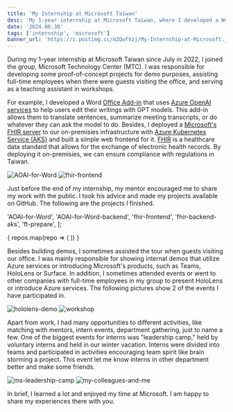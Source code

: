 ```yaml
---
title: 'My Internship at Microsoft Taiwan'
desc: 'My 1-year internship at Microsoft Taiwan, where I developed a Word Office Add-in using Azure OpenAI services and deployed a Microsoft FHIR server with a web frontend.'
date: '2024.06.30'
tags: ['internship', 'microsoft']
banner_url: 'https://i.postimg.cc/mZQwfVzj/My-Internship-at-Microsoft.jpg'
---
```

During my 1-year internship at Microsoft Taiwan since July in 2022,
I joined the group, Microsoft Technology Center (MTC).
I was responsible for developing some proof-of-concept projects for demo purposes,
assisting full-time employees when there were guests visiting the office,
and serving as a teaching assistant in workshops.

For example, I developed a Word [Office Add-in](https://learn.microsoft.com/en-us/office/dev/add-ins/) that uses [Azure OpenAI services](https://azure.microsoft.com/en-us/products/ai-services/openai-service/) to help users edit their writings with GPT models.
This add-in allows them to translate sentences, summarize meeting transcripts, or do whatever they can ask the model to do.
Besides, I deployed a [Microsoft's FHIR server](https://github.com/microsoft/fhir-server) to our on-premisies infrastructure with [Azure Kubernetes Service (AKS)](https://learn.microsoft.com/en-us/azure/aks/what-is-aks) and built a simple web frontend for it.
[FHIR](https://www.hl7.org/fhir/) is a healthcare data standard that allows for the exchange of electronic health records.
By deploying it on-premisies, we can ensure compliance with regulations in Taiwan.

<div columns img-gap>
  <Image
    col-span-16 xl:col-span-9
    ske_height="400px"
    src="https://i.postimg.cc/pdF9kFxS/aoai-for-word.png"
    alt="AOAI-for-Word"
    caption="My Azure OpenAI for Word Office Add-in"
  />
  <Image
    col-span-16 xl:col-span-7
    ske_height="400px"
    src="https://i.postimg.cc/85d7gg7B/fhir-frontend.jpg"
    alt="fhir-frontend"
    caption="A Simple Frontend for Microsoft FHIR Service"
  />
</div>

Just before the end of my internship, my mentor encouraged me to share my work with the public.
I took his advice and made my projects available on GitHub.
The following are the projects I finished.

  'AOAI-for-Word',
  'AOAI-for-Word-backend',
  'fhir-frontend',
  'fhir-backend-aks',
  'ft-prepare',
];

<div grid="~ cols-1 lg:cols-2 xl:cols-3" gap-2 content-margin>
  {
    repos.map(repo => (
      <GitHubCard
        user="Alan-Kuan"
        repo={repo}
      />
    ))
  }
</div>

Besides building demos, I sometimes assisted the tour when guests visiting our office.
I was mainly responsible for showing internal demos that utilize Azure services or introducing Microsoft's products,
such as Teams, HoloLens or Surface.
In addition, I sometimes attended events or went to other companies with full-time employees in my group to present HoloLens or introduce Azure services.
The following pictures show 2 of the events I have participated in.

<div columns img-gap>
  <Image
    col-span-16 xl:col-span-9
    ske_height="400px"
    src="https://i.postimg.cc/FsmQDysY/hololens-demo.jpg"
    alt="hololens-demo"
    caption="I was demonstrating a scenario of using HoloLens 2 to learn how to operate some machine."
  />
  <Image
    col-span-16 xl:col-span-7
    ske_height="400px"
    src="https://i.postimg.cc/gc3WVSd9/workshop.jpg"
    alt="workshop"
    caption="I gave a short talk about Microsoft's Bicep in a workshop."
  />
</div>

Apart from work, I had many opportunities to different activities,
like matching with mentors, intern events, department gathering, just to name a few.
One of the biggest events for interns was "leadership camp,"
held by voluntary interns and held in our winter vacation.
Interns were divided into teams and participated in activities encouraging team spirit like brain storming a project.
This event let me know interns in other department better and make some friends.

<div columns img-gap>
  <Image
    col-span-16 xl:col-span-10
    ske_height="400px"
    src="https://i.postimg.cc/zff1hJtf/ms-leadership-camp.jpg"
    alt="ms-leadership-camp"
    caption="My team members during MS Leadership Camp"
  />
  <Image
    col-span-16 xl:col-span-6
    ske_width="500px" ske_height="667px"
    src="https://i.postimg.cc/DwZCd8TR/my-colleagues-and-me.jpg"
    alt="my-colleagues-and-me"
    caption="My colleagues in MTC and me"
  />
</div>

In brief, I learned a lot and enjoyed my time at Microsoft.
I am happy to share my experiences there with you.